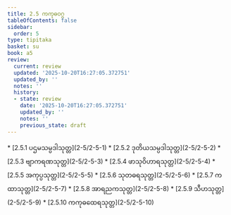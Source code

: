 ```yaml
---
title: 2.5 ကကုဓဝဂ္ဂ
tableOfContents: false
sidebar:
  order: 5
type: tipitaka
basket: su
book: a5
review:
  current: review
  updated: '2025-10-20T16:27:05.372751'
  updated_by: ''
  notes: ''
  history:
  - state: review
    date: '2025-10-20T16:27:05.372751'
    updated_by: ''
    notes: ''
    previous_state: draft
---
```



<DynamicBreadcrumb />


<ReviewStatus review={frontmatter.review} showDetails={true} />

<HypothesisAnnotation frontmatter={frontmatter} />



<TableOfContents book="a5" section="2.5">
* [2.5.1 ပဌမသမ္ပဒါသုတ္တ](2-5/2-5-1)
* [2.5.2 ဒုတိယသမ္ပဒါသုတ္တ](2-5/2-5-2)
* [2.5.3 ဗျာကရဏသုတ္တ](2-5/2-5-3)
* [2.5.4 ဖာသုဝိဟာရသုတ္တ](2-5/2-5-4)
* [2.5.5 အကုပ္ပသုတ္တ](2-5/2-5-5)
* [2.5.6 သုတဓရသုတ္တ](2-5/2-5-6)
* [2.5.7 ကထာသုတ္တ](2-5/2-5-7)
* [2.5.8 အာရညကသုတ္တ](2-5/2-5-8)
* [2.5.9 သီဟသုတ္တ](2-5/2-5-9)
* [2.5.10 ကကုဓထေရသုတ္တ](2-5/2-5-10)
</TableOfContents>